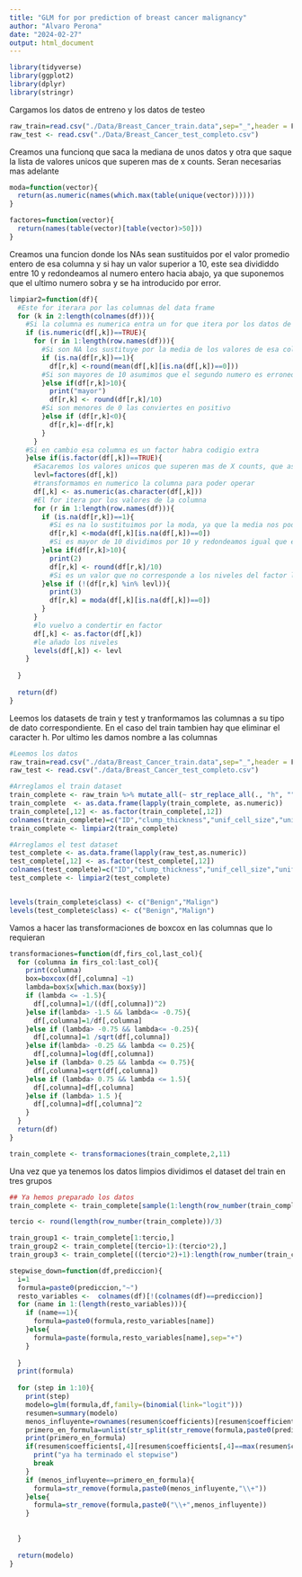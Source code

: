 ```yaml
---
title: "GLM for por prediction of breast cancer malignancy"
author: "Alvaro Perona"
date: "2024-02-27"
output: html_document
---
```

```r
library(tidyverse)
library(ggplot2)
library(dplyr)
library(stringr)
```

Cargamos los datos de entreno y los datos de testeo
```r
raw_train=read.csv("./Data/Breast_Cancer_train.data",sep="_",header = F)
raw_test <- read.csv("./Data/Breast_Cancer_test_completo.csv")
```

Creamos una funcionq que saca la mediana de unos datos y otra que saque la lista de valores unicos que superen mas de x counts. Seran necesarias mas adelante
```r
moda=function(vector){
  return(as.numeric(names(which.max(table(unique(vector))))))
}

factores=function(vector){
  return(names(table(vector)[table(vector)>50]))
}

```

Creamos una funcion donde los NAs sean sustituidos por el valor promedio entero de esa columna y si hay un valor superior a 10, este sea divididdo entre 10 y redondeamos al numero entero hacia abajo, ya que suponemos que el ultimo numero sobra y se ha introducido por error.
```r


limpiar2=function(df){
  #Este for iterara por las columnas del data frame
  for (k in 2:length(colnames(df))){
    #Si la columna es numerica entra un for que itera por los datos de esa columna y cambia los datos si cumplen unas condiciones
    if (is.numeric(df[,k])==TRUE){
      for (r in 1:length(row.names(df))){
        #Si son NA los sustituye por la media de los valores de esa columna que no son NA.
        if (is.na(df[r,k])==1){
          df[r,k] <-round(mean(df[,k][is.na(df[,k])==0]))
        #Si son mayores de 10 asumimos que el segundo numero es erroneo. Dividimos por 10 y redondeamos.
        }else if(df[r,k]>10){
          print("mayor")
          df[r,k] <- round(df[r,k]/10)
        #Si son menores de 0 las conviertes en positivo
        }else if (df[r,k]<0){
          df[r,k]=-df[r,k]
        }
      }
    #Si en cambio esa columna es un factor habra codigio extra
    }else if(is.factor(df[,k])==TRUE){
      #Sacaremos los valores unicos que superen mas de X counts, que asumimos que son los niveles adecuados de ese factor
      levl=factores(df[,k])
      #transformamos en numerico la columna para poder operar
      df[,k] <- as.numeric(as.character(df[,k]))
      #El for itera por los valores de la columna
      for (r in 1:length(row.names(df))){
        if (is.na(df[r,k])==1){
          #Si es na lo sustituimos por la moda, ya que la media nos podria dar valores que no fuesen uno de los niveles
          df[r,k] <-moda(df[,k][is.na(df[,k])==0])
          #Si es mayor de 10 dividimos por 10 y redondeamos igual que en el otro for
        }else if(df[r,k]>10){
          print(2)
          df[r,k] <- round(df[r,k]/10)
          #Si es un valor que no corresponde a los niveles del factor lo sustituyo por la moda
        }else if (!(df[r,k] %in% levl)){
          print(3)
          df[r,k] = moda(df[,k][is.na(df[,k])==0])
        }
      }
      #lo vuelvo a condertir en factor
      df[,k] <- as.factor(df[,k])
      #le añado los niveles
      levels(df[,k]) <- levl
    }
    
  }
    
  return(df)
}


```

Leemos los datasets de train y test y tranformamos las columnas a su tipo de dato correspondiente. En el caso del train tambien hay que eliminar el caracter h. Por ultimo les damos nombre a las columnas
```r
#Leemos los datos
raw_train=read.csv("./data/Breast_Cancer_train.data",sep="_",header = F)
raw_test <- read.csv("./data/Breast_Cancer_test_completo.csv")

#Arreglamos el train dataset
train_complete <- raw_train %>% mutate_all(~ str_replace_all(., "h", ""))
train_complete  <- as.data.frame(lapply(train_complete, as.numeric))
train_complete[,12] <- as.factor(train_complete[,12])
colnames(train_complete)=c("ID","clump_thickness","unif_cell_size","unif_cell_shape","Marg_adhes","Epith_cell_size","Bare_nucl","Bland_chrom","Normal_nucleoli","Mitoses","Group","class")
train_complete <- limpiar2(train_complete)

#Arreglamos el test dataset
test_complete <- as.data.frame(lapply(raw_test,as.numeric))
test_complete[,12] <- as.factor(test_complete[,12])
colnames(test_complete)=c("ID","clump_thickness","unif_cell_size","unif_cell_shape","Marg_adhes","Epith_cell_size","Bare_nucl","Bland_chrom","Normal_nucleoli","Mitoses","Group","class")
test_complete <- limpiar2(test_complete)


levels(train_complete$class) <- c("Benign","Malign")
levels(test_complete$class) <- c("Benign","Malign")
```

Vamos a hacer las transformaciones de boxcox en las columnas que lo requieran

```r

transformaciones=function(df,firs_col,last_col){
  for (columna in firs_col:last_col){
    print(columna)
    box=boxcox(df[,columna] ~1)
    lambda=box$x[which.max(box$y)]
    if (lambda <= -1.5){
      df[,columna]=1/((df[,columna])^2)
    }else if(lambda> -1.5 && lambda<= -0.75){
      df[,columna]=1/df[,columna]
    }else if (lambda> -0.75 && lambda<= -0.25){
      df[,columna]=1 /sqrt(df[,columna])
    }else if(lambda> -0.25 && lambda <= 0.25){
      df[,columna]=log(df[,columna])
    }else if (lambda> 0.25 && lambda <= 0.75){
      df[,columna]=sqrt(df[,columna])
    }else if (lambda> 0.75 && lambda <= 1.5){
      df[,columna]=df[,columna]
    }else if (lambda> 1.5 ){
      df[,columna]=df[,columna]^2
    }
  }
  return(df)
}

train_complete <- transformaciones(train_complete,2,11)
```



Una vez que ya tenemos los datos limpios dividimos el dataset del train en tres grupos 

```r
## Ya hemos preparado los datos
train_complete <- train_complete[sample(1:length(row_number(train_complete))),]

tercio <- round(length(row_number(train_complete))/3)

train_group1 <- train_complete[1:tercio,]
train_group2 <- train_complete[(tercio+1):(tercio*2),]
train_group3 <- train_complete[((tercio*2)+1):length(row_number(train_complete)),]

```


```r

stepwise_down=function(df,prediccion){
  i=1
  formula=paste0(prediccion,"~")
  resto_variables <-  colnames(df)[!(colnames(df)==prediccion)]
  for (name in 1:(length(resto_variables))){
    if (name==1){
      formula=paste0(formula,resto_variables[name])
    }else{
      formula=paste(formula,resto_variables[name],sep="+")
    }
    
  }
  print(formula)
  
  for (step in 1:10){
    print(step)
    modelo=glm(formula,df,family=(binomial(link="logit")))
    resumen=summary(modelo)
    menos_influyente=rownames(resumen$coefficients)[resumen$coefficients[,4]==max(resumen$coefficients[,4])]
    primero_en_formula=unlist(str_split(str_remove(formula,paste0(prediccion,"~")),pattern = "\\+"))[1]
    print(primero_en_formula)
    if(resumen$coefficients[,4][resumen$coefficients[,4]==max(resumen$coefficients[,4])]<0.05){
      print("ya ha terminado el stepwise")
      break
    }
    if (menos_influyente==primero_en_formula){
      formula=str_remove(formula,paste0(menos_influyente,"\\+"))
    }else{
      formula=str_remove(formula,paste0("\\+",menos_influyente))
    }
    
    
  }
  
  return(modelo)
}

```

